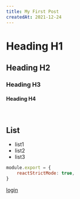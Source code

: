```yaml
---
title: My First Post
createdAt: 2021-12-24
---
```


# Heading H1

## Heading H2

### Heading H3

#### Heading H4

<br />

## List

- list1
- list2
- list3

```javascript
module.export = {
    reactStrictMode: true,
}
```

[login](./login)
